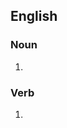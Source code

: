 ==English==

===Noun===
{{head|en|noun form}}

# {{plural of|pantomime|lang=en}}

===Verb===
{{head|en|verb form}}

# {{en-third-person singular of|pantomime}}
